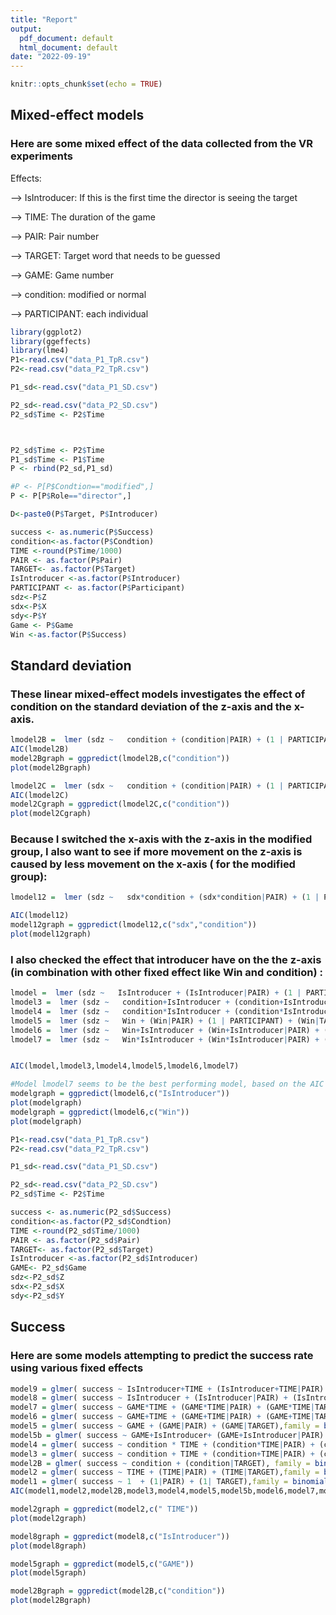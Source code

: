 ```yaml
---
title: "Report"
output:
  pdf_document: default
  html_document: default
date: "2022-09-19"
---
```


```r
knitr::opts_chunk$set(echo = TRUE)
```

## Mixed-effect models
### Here are some mixed effect of the data collected from the VR experiments

Effects:

--> IsIntroducer: If this is the first time the director is seeing the target

--> TIME: The duration of the game

--> PAIR: Pair number

--> TARGET: Target word that needs to be guessed

--> GAME: Game number

--> condition: modified or normal

--> PARTICIPANT: each individual



```r
library(ggplot2)
library(ggeffects)
library(lme4)
P1<-read.csv("data_P1_TpR.csv")
P2<-read.csv("data_P2_TpR.csv")

P1_sd<-read.csv("data_P1_SD.csv")

P2_sd<-read.csv("data_P2_SD.csv")
P2_sd$Time <- P2$Time



P2_sd$Time <- P2$Time
P1_sd$Time <- P1$Time
P <- rbind(P2_sd,P1_sd)

#P <- P[P$Condtion=="modified",]
P <- P[P$Role=="director",]

D<-paste0(P$Target, P$Introducer)

success <- as.numeric(P$Success)
condition<-as.factor(P$Condtion)
TIME <-round(P$Time/1000)
PAIR <- as.factor(P$Pair)
TARGET<- as.factor(P$Target)
IsIntroducer <-as.factor(P$Introducer)
PARTICIPANT <- as.factor(P$Participant)
sdz<-P$Z
sdx<-P$X
sdy<-P$Y
Game <- P$Game
Win <-as.factor(P$Success)

```

## Standard deviation

### These linear mixed-effect models investigates the effect of condition on the standard deviation of the z-axis and the x-axis.

```r
lmodel2B =  lmer (sdz ~   condition + (condition|PAIR) + (1 | PARTICIPANT) + (condition|TARGET))
AIC(lmodel2B)
model2Bgraph = ggpredict(lmodel2B,c("condition"))
plot(model2Bgraph)

lmodel2C =  lmer (sdx ~   condition + (condition|PAIR) + (1 | PARTICIPANT) +(condition|TARGET))
AIC(lmodel2C)
model2Cgraph = ggpredict(lmodel2C,c("condition"))
plot(model2Cgraph)
```


### Because I switched the x-axis with the z-axis in the modified group, I also want to see if more movement on the z-axis is caused by less movement on the x-axis ( for the modified group):

```r
lmodel12 =  lmer (sdz ~   sdx*condition + (sdx*condition|PAIR) + (1 | PARTICIPANT) + (sdx*condition|TARGET))

AIC(lmodel12)
model12graph = ggpredict(lmodel12,c("sdx","condition"))
plot(model12graph)
```

### I also checked the effect that introducer have on the the z-axis (in combination with other fixed effect like Win and condition) :

```r
lmodel =  lmer (sdz ~   IsIntroducer + (IsIntroducer|PAIR) + (1 | PARTICIPANT) + (IsIntroducer|TARGET))
lmodel3 =  lmer (sdz ~   condition+IsIntroducer + (condition+IsIntroducer|PAIR) + (1 | PARTICIPANT) + (condition+IsIntroducer|TARGET))
lmodel4 =  lmer (sdz ~   condition*IsIntroducer + (condition*IsIntroducer|PAIR) + (1 | PARTICIPANT) + (condition*IsIntroducer|TARGET))
lmodel5 =  lmer (sdz ~   Win + (Win|PAIR) + (1 | PARTICIPANT) + (Win|TARGET))
lmodel6 =  lmer (sdz ~   Win+IsIntroducer + (Win+IsIntroducer|PAIR) + (1 | PARTICIPANT) + (Win+IsIntroducer|TARGET))
lmodel7 =  lmer (sdz ~   Win*IsIntroducer + (Win*IsIntroducer|PAIR) + (1 | PARTICIPANT) + (Win*IsIntroducer|TARGET))


AIC(lmodel,lmodel3,lmodel4,lmodel5,lmodel6,lmodel7)

#Model lmodel7 seems to be the best performing model, based on the AIC score.
modelgraph = ggpredict(lmodel6,c("IsIntroducer"))
plot(modelgraph)
modelgraph = ggpredict(lmodel6,c("Win"))
plot(modelgraph)
```




```r
P1<-read.csv("data_P1_TpR.csv")
P2<-read.csv("data_P2_TpR.csv")

P1_sd<-read.csv("data_P1_SD.csv")

P2_sd<-read.csv("data_P2_SD.csv")
P2_sd$Time <- P2$Time

success <- as.numeric(P2_sd$Success)
condition<-as.factor(P2_sd$Condtion)
TIME <-round(P2_sd$Time/1000)
PAIR <- as.factor(P2_sd$Pair)
TARGET<- as.factor(P2_sd$Target)
IsIntroducer <-as.factor(P2_sd$Introducer)
GAME<- P2_sd$Game
sdz<-P2_sd$Z
sdx<-P2_sd$X
sdy<-P2_sd$Y

```

## Success

### Here are some models attempting to predict the success rate using various fixed effects

```r
model9 = glmer( success ~ IsIntroducer+TIME + (IsIntroducer+TIME|PAIR) + (IsIntroducer+TIME|TARGET),family = binomial(link = "logit"),control = glmerControl(optimizer ='optimx', optCtrl=list(method='nlminb')))
model8 = glmer( success ~ IsIntroducer + (IsIntroducer|PAIR) + (IsIntroducer|TARGET),family = binomial(link = "logit"),control = glmerControl(optimizer ='optimx', optCtrl=list(method='nlminb')))
model7 = glmer( success ~ GAME*TIME + (GAME*TIME|PAIR) + (GAME*TIME|TARGET),family = binomial(link = "logit"),control = glmerControl(optimizer ='optimx', optCtrl=list(method='nlminb')))
model6 = glmer( success ~ GAME+TIME + (GAME+TIME|PAIR) + (GAME+TIME|TARGET),family = binomial(link = "logit"))
model5 = glmer( success ~ GAME + (GAME|PAIR) + (GAME|TARGET),family = binomial(link = "logit"))
model5b = glmer( success ~ GAME+IsIntroducer+ (GAME+IsIntroducer|PAIR) + (GAME+IsIntroducer|TARGET),family = binomial(link = "logit"))
model4 = glmer( success ~ condition * TIME + (condition*TIME|PAIR) + (condition *TIME| TARGET), control = glmerControl(optimizer ='optimx', optCtrl=list(method='nlminb')), family = binomial(link = "logit"))
model3 = glmer( success ~ condition + TIME + (condition+TIME|PAIR) + (condition +TIME| TARGET), control = glmerControl(optimizer ='optimx', optCtrl=list(method='nlminb')),  family = binomial(link = "logit"))
model2B = glmer( success ~ condition + (condition|TARGET), family = binomial(link = "logit"))
model2 = glmer( success ~ TIME + (TIME|PAIR) + (TIME|TARGET),family = binomial(link = "logit"), control = glmerControl(optimizer ='optimx', optCtrl=list(method='nlminb')))
model1 = glmer( success ~ 1  + (1|PAIR) + (1| TARGET),family = binomial(link = "logit"), control = glmerControl(optimizer ='optimx', optCtrl=list(method='nlminb')))
AIC(model1,model2,model2B,model3,model4,model5,model5b,model6,model7,model8,model9)

model2graph = ggpredict(model2,c(" TIME"))
plot(model2graph)

model8graph = ggpredict(model8,c("IsIntroducer"))
plot(model8graph)

model5graph = ggpredict(model5,c("GAME"))
plot(model5graph)

model2Bgraph = ggpredict(model2B,c("condition"))
plot(model2Bgraph)
```

